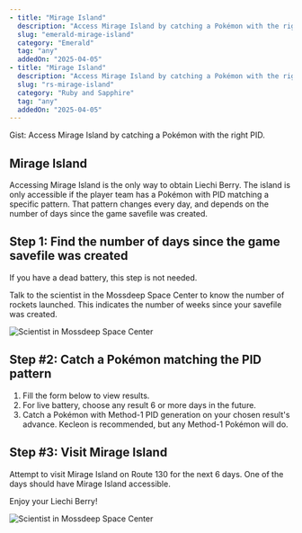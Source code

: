 ```yaml
---
- title: "Mirage Island"
  description: "Access Mirage Island by catching a Pokémon with the right PID"
  slug: "emerald-mirage-island"
  category: "Emerald"
  tag: "any"
  addedOn: "2025-04-05"
- title: "Mirage Island"
  description: "Access Mirage Island by catching a Pokémon with the right PID"
  slug: "rs-mirage-island"
  category: "Ruby and Sapphire"
  tag: "any"
  addedOn: "2025-04-05"
---
```


<Gist>Gist: Access Mirage Island by catching a Pokémon with the right PID.</Gist>

## Mirage Island

Accessing Mirage Island is the only way to obtain Liechi Berry. The island is only accessible if the player team has a Pokémon with PID matching a specific pattern. That pattern changes every day, and depends on the number of days since the game savefile was created.

## Step 1: Find the number of days since the game savefile was created

If you have a dead battery, this step is not needed.

Talk to the scientist in the Mossdeep Space Center to know the number of rockets launched. This indicates the number of weeks since your savefile was created.

![Scientist in Mossdeep Space Center](/images/Emerald/mirageIslandRocketLaunched.png)

## Step #2: Catch a Pokémon matching the PID pattern

1. Fill the form below to view results.
2. For live battery, choose any result 6 or more days in the future.
3. Catch a Pokémon with Method-1 PID generation on your chosen result's advance. Kecleon is recommended, but any Method-1 Pokémon will do.

<ShowIf slug="/emerald-mirage-island">
  <Gen3MirageIsland game="emerald" />
</ShowIf>

<ShowIf slug="/rs-mirage-island">
  <Gen3MirageIsland game="rs" />
</ShowIf>

## Step #3: Visit Mirage Island

Attempt to visit Mirage Island on Route 130 for the next 6 days. One of the days should have Mirage Island accessible.

Enjoy your Liechi Berry!

![Scientist in Mossdeep Space Center](/images/Emerald/mirageIslandLiechiBerry.png)

